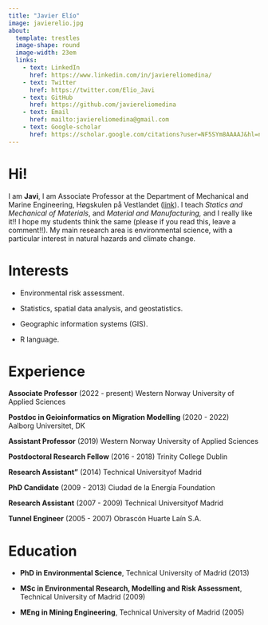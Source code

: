 ```yaml
---
title: "Javier Elío"
image: javierelio.jpg
about: 
  template: trestles
  image-shape: round
  image-width: 23em
  links:
    - text: LinkedIn
      href: https://www.linkedin.com/in/javiereliomedina/
    - text: Twitter
      href: https://twitter.com/Elio_Javi
    - text: GitHub
      href: https://github.com/javiereliomedina
    - text: Email
      href: mailto:javiereliomedina@gmail.com 
    - text: Google-scholar
      href: https://scholar.google.com/citations?user=NF5SYm8AAAAJ&hl=no
---
```


# Hi!

I am **Javi**, I am Associate Professor at the Department of Mechanical and Marine Engineering, Høgskulen på Vestlandet ([link](https://www.hvl.no/en/employee/?user=Javier.Elio)). I teach *Statics and Mechanical of Materials*, and *Material and Manufacturing,* and I really like it!! I hope my students think the same (please if you read this, leave a comment!!). My main research area is environmental science, with a particular interest in natural hazards and climate change.

# Interests

-   Environmental risk assessment.

-   Statistics, spatial data analysis, and geostatistics.

-   Geographic information systems (GIS).

-   R language.

# Experience

**Associate Professor** (2022 - present) Western Norway University of Applied Sciences

**Postdoc in Geioinformatics on Migration Modelling** (2020 - 2022)\
Aalborg Universitet, DK

**Assistant Professor** (2019) Western Norway University of Applied Sciences

**Postdoctoral Research Fellow** (2016 - 2018) Trinity College Dublin

**Research Assistant"** (2014) Technical Universityof Madrid

**PhD Candidate** (2009 - 2013) Ciudad de la Energía Foundation

**Research Assistant** (2007 - 2009) Technical Universityof Madrid

**Tunnel Engineer** (2005 - 2007) Obrascón Huarte Laín S.A.

# Education

-   **PhD in Environmental Science**, Technical University of Madrid (2013)

-   **MSc in Environmental Research, Modelling and Risk Assessment**, Technical University of Madrid (2009)

-   **MEng in Mining Engineering**, Technical University of Madrid (2005)
